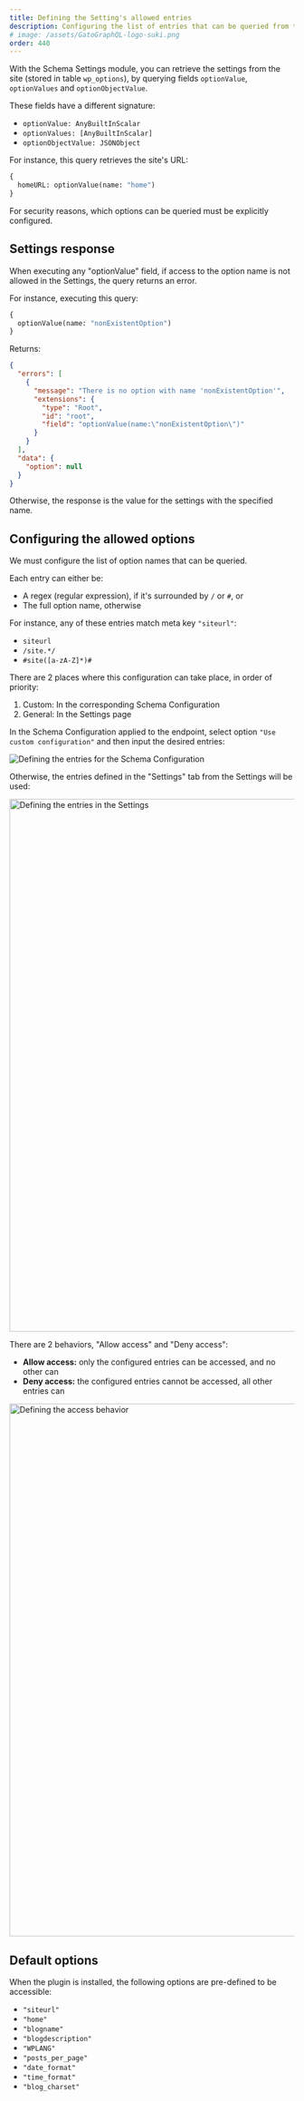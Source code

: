 ```yaml
---
title: Defining the Setting's allowed entries
description: Configuring the list of entries that can be queried from the wp_options table in WordPress, via the optionValue fields added to the GraphQL schema.
# image: /assets/GatoGraphQL-logo-suki.png
order: 440
---
```


With the Schema Settings module, you can retrieve the settings from the site (stored in table `wp_options`), by querying fields `optionValue`, `optionValues` and `optionObjectValue`.

These fields have a different signature:

- `optionValue: AnyBuiltInScalar`
- `optionValues: [AnyBuiltInScalar]`
- `optionObjectValue: JSONObject`

For instance, this query retrieves the site's URL:

```graphql
{
  homeURL: optionValue(name: "home")
}
```

For security reasons, which options can be queried must be explicitly configured.

## Settings response

When executing any "optionValue" field, if access to the option name is not allowed in the Settings, the query returns an error.

For instance, executing this query:

```graphql
{
  optionValue(name: "nonExistentOption")
}
```

Returns:

```json
{
  "errors": [
    {
      "message": "There is no option with name 'nonExistentOption'",
      "extensions": {
        "type": "Root",
        "id": "root",
        "field": "optionValue(name:\"nonExistentOption\")"
      }
    }
  ],
  "data": {
    "option": null
  }
}
```

Otherwise, the response is the value for the settings with the specified name.

## Configuring the allowed options

We must configure the list of option names that can be queried.

Each entry can either be:

- A regex (regular expression), if it's surrounded by `/` or `#`, or
- The full option name, otherwise

For instance, any of these entries match meta key `"siteurl"`:

- `siteurl`
- `/site.*/`
- `#site([a-zA-Z]*)#`

There are 2 places where this configuration can take place, in order of priority:

1. Custom: In the corresponding Schema Configuration
2. General: In the Settings page

In the Schema Configuration applied to the endpoint, select option `"Use custom configuration"` and then input the desired entries:

![Defining the entries for the Schema Configuration](/assets/guides/upstream/schema-configuration-settings-entries.png "Defining the entries for the Schema Configuration")

Otherwise, the entries defined in the "Settings" tab from the Settings will be used:

<Image
  src="/assets/guides/upstream/settings-settings-entries.png"
  width="1024"
  height="940"
  alt="Defining the entries in the Settings"
  caption="Defining the entries in the Settings"
/>

There are 2 behaviors, "Allow access" and "Deny access":

- **Allow access:** only the configured entries can be accessed, and no other can<br/>
- **Deny access:** the configured entries cannot be accessed, all other entries can

<Image
  src="/assets/guides/upstream/schema-configuration-settings-behavior.png"
  width="1024"
  height="940"
  alt="Defining the access behavior"
  caption="Defining the access behavior"
/>

## Default options

When the plugin is installed, the following options are pre-defined to be accessible:

- `"siteurl"`
- `"home"`
- `"blogname"`
- `"blogdescription"`
- `"WPLANG"`
- `"posts_per_page"`
- `"date_format"`
- `"time_format"`
- `"blog_charset"`
